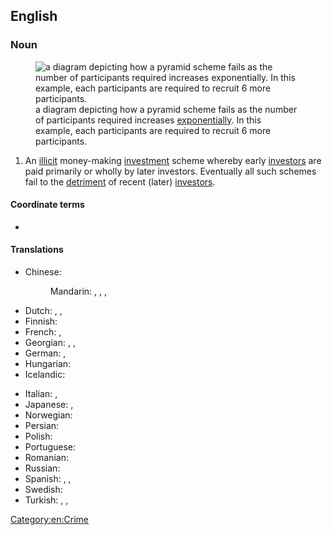 {{also|pyramid-scheme}}
==English==
{{wikipedia}}

===Noun===
{{en-noun}}
[[File:Pyramid scheme diagram.svg|thumb|a diagram depicting how a pyramid scheme fails as the number of participants required increases [[exponential]]ly. In this example, each participants are required to recruit 6 more participants.]]
# An [[illicit]] money-making [[investment]] scheme whereby early [[investors]] are paid primarily or wholly by later investors. Eventually all such schemes fail to the [[detriment]] of recent (later) [[investors]].

====Coordinate terms====
* {{l|en|Ponzi scheme}}

====Translations====
{{trans-top|illicit money-making scheme}}
* Chinese:
*: Mandarin: {{t+|cmn|層壓式推銷|sc=Hani}}, {{t+|cmn|层压式推销|tr=céngyāshì tuīxiāo|sc=Hani}}, {{t|cmn|[[非法]][[傳銷]]}}, {{t|cmn|[[非法]][[传销]]|tr=fēifǎ chuánxiāo}}
* Dutch: {{t|nl|piramidestelsel|n}}, {{t|nl|piramidesysteem|n}}, {{t+|nl|piramidespel|n}}
* Finnish: {{t+|fi|pyramidihuijaus}}
* French: {{t+|fr|vente pyramidale|f}}, {{t+|fr|pyramide de Ponzi|f}}
* Georgian: {{t|ka|პირამიდის სქემა}}, {{t|ka|ფინანსური პირამიდის სქემა}}, {{t|ka|ფინანსური პირამიდა}}
* German: {{t+|de|Schneeballsystem|n}}, {{t|de|Pyramidensystem|n}}
* Hungarian: {{t+|hu|piramisjáték}}
* Icelandic: {{t|is|pýramídasvindl|n}}
{{trans-mid}}
* Italian: {{t|it|marketing piramidale}}, {{t|it|sistema piramidale}}
* Japanese: {{t|ja|無限連鎖講|tr=むげんれんさこう, mugenrensakō}}, {{t|ja|ネズミ講|tr=nezumikō}}
* Norwegian: {{t|no|pyramidespill|n}}
* Persian: {{t|fa|طرح هرمی|tr=tarh-e herami|sc=fa-Arab}}
* Polish: {{t-needed|pl}}
* Portuguese: {{t|pt|esquema de pirâmide|m}}
* Romanian: {{t|ro|schemă piramidală|f}}
* Russian: {{t+|ru|финансовая пирами́да}}
* Spanish: {{t|es|esquema piramidal|f}}, {{t|es|esquema piramidal|f}}, {{t|es|estafa de pirámide|f}}
* Swedish: {{t|sv|pyramidspel|n}}
* Turkish: {{t|tr|piramit sistemi}}, {{t|tr|piramit şeması}}, {{t+|tr|saadet zinciri}}
{{trans-bottom}}

[[Category:en:Crime]]